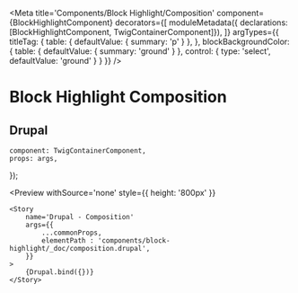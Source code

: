 


<Meta 
    title='Components/Block Highlight/Composition'
    component={BlockHighlightComponent}
    decorators={[
        moduleMetadata({ declarations: [BlockHighlightComponent, TwigContainerComponent]}),
    ]}
    argTypes={{
        titleTag: {
            table: { defaultValue: { summary: 'p' } },
        },
        blockBackgroundColor: {
            table: { defaultValue: { summary: 'ground' } },
            control: {
                type: 'select',
                defaultValue: 'ground'
            }
        }
    }}
/>

# Block Highlight Composition


## Drupal

    component: TwigContainerComponent,
    props: args,
});


<Preview
    withSource='none'
    style={{ height: '800px' }}
>
    <Story 
        name='Drupal - Composition'
        args={{
            ...commonProps,
            elementPath : 'components/block-highlight/_doc/composition.drupal',
        }}
    >
        {Drupal.bind({})}
    </Story>
</Preview>